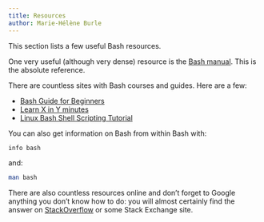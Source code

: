 ```yaml
---
title: Resources
author: Marie-Hélène Burle
---
```


:::{.def}

This section lists a few useful Bash resources.

:::

One very useful (although very dense) resource is the [Bash manual](https://www.gnu.org/software/bash/manual/bash.html). This is the absolute reference.

There are countless sites with Bash courses and guides. Here are a few:

- [Bash Guide for Beginners](https://tldp.org/LDP/Bash-Beginners-Guide/html/index.html)
- [Learn X in Y minutes](https://learnxinyminutes.com/docs/bash/)
- [Linux Bash Shell Scripting Tutorial](https://bash.cyberciti.biz/guide/Main_Page)

You can also get information on Bash from within Bash with:

```.bash
info bash
```

and:

```.bash
man bash
```

There are also countless resources online and don't forget to Google anything you don't know how to do: you will almost certainly find the answer on [StackOverflow](https://stackoverflow.com/) or some Stack Exchange site.
